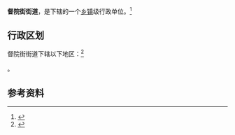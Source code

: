 {{中国乡级行政区|51/01/04/020/000}}

'''督院街街道'''，是{{PRC admin/fullname|51/01/04/020/000|3}}下辖的一个[[乡镇|乡镇]]级行政单位。<ref>{{PRC admin/ref sgc|{{PRC admin/parent|51/01/04/020/000}}}}</ref>

== 行政区划 ==

督院街街道下辖以下地区：<ref>{{PRC admin/ref sgc|51/01/04/020/000}}</ref>

{{PRC admin/children|51/01/04/020/000}}。

== 参考资料 ==

{{reflist}}

{{行政区划小作品}}
{{PRC admin/navcat|51/01/04/020/000}}